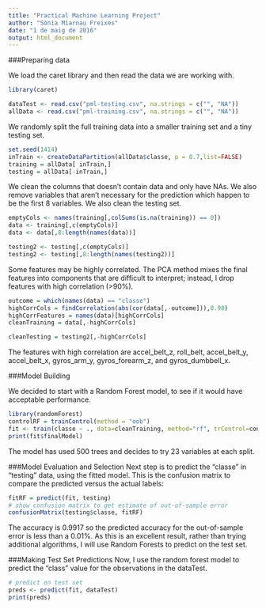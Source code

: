 ```yaml
---
title: "Practical Machine Learning Project"
author: "Sònia Miarnau Freixes"
date: "1 de maig de 2016"
output: html_document
---
```


###Preparing data

We load the caret library and then read the data we are working with.

```r
library(caret)
```
```r
dataTest <- read.csv("pml-testing.csv", na.strings = c("", "NA"))
allData <- read.csv("pml-training.csv", na.strings = c("", "NA"))
```

We randomly split the full training data into a smaller training set and a tiny testing set.

```r
set.seed(1414)
inTrain <- createDataPartition(allData$classe, p = 0.7,list=FALSE)
training = allData[ inTrain,]
testing = allData[-inTrain,]
```

We clean the columns that doesn't contain data and only have NAs.
We also remove variables that aren't necessary for the prediction which happen to be the first 8 variables.
We also clean the testing set.

```r
emptyCols <- names(training[,colSums(is.na(training)) == 0])
data <- training[,c(emptyCols)]
data <- data[,8:length(names(data))]

testing2 <- testing[,c(emptyCols)]
testing2 <- testing[,8:length(names(testing2))]
```

Some features may be highly correlated. The PCA method mixes the final features into components that are difficult to interpret; instead, I drop features with high correlation (>90%).

```r
outcome = which(names(data) == "classe")
highCorrCols = findCorrelation(abs(cor(data[,-outcome])),0.90)
highCorrFeatures = names(data)[highCorrCols]
cleanTraining = data[,-highCorrCols]

cleanTesting = testing2[,-highCorrCols]
```

The features with high correlation are accel_belt_z, roll_belt, accel_belt_y, accel_belt_x, gyros_arm_y, gyros_forearm_z, and gyros_dumbbell_x.

###Model Building

We decided to start with a Random Forest model, to see if it would have acceptable performance.

```r
library(randomForest)
controlRF = trainControl(method = "oob")
fit <- train(classe ~ ., data=cleanTraining, method="rf", trControl=controlRF)
print(fit$finalModel)
```
The model has used 500 trees and decides to try 23 variables at each split.

###Model Evaluation and Selection
Next step is to predict the “classe" in "testing" data, using the fitted model. This is   the confusion matrix to compare the predicted versus the actual labels:

```r
fitRF = predict(fit, testing)
# show confusion matrix to get estimate of out-of-sample error
confusionMatrix(testing$classe, fitRF)
```

The accuracy is 0.9917 so the predicted accuracy for the out-of-sample error is less than a 0.01%. As this is an excellent result, rather than trying additional algorithms, I will use Random Forests to predict on the test set.

###Making Test Set Predictions
Now, I use the random forest model to predict the "class" value for the observations in the dataTest.

```r
# predict on test set
preds <- predict(fit, dataTest)
print(preds)
```